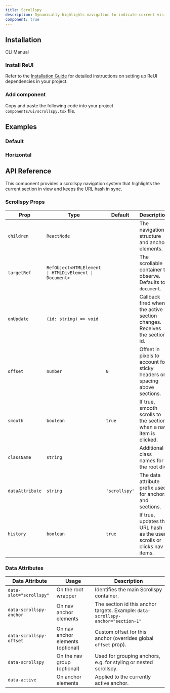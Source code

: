 ```yaml
---
title: Scrollspy
description: Dynamically highlights navigation to indicate current visible section in viewport during page scroll
component: true
---
```


## Installation

<Tabs defaultValue="cli">

<TabsList>
  <TabsTrigger value="cli">CLI</TabsTrigger>
  <TabsTrigger value="manual">Manual</TabsTrigger>
</TabsList>

<TabsContent value="cli">
  <CliCommands name="scrollspy" />
</TabsContent>

<TabsContent value="manual">    
<Steps>

### Install ReUI

Refer to the [Installation Guide](/docs/installation) for detailed instructions on setting up ReUI dependencies in your project.

### Add component

Copy and paste the following code into your project `components/ui/scrollspy.tsx` file.

<ComponentPreview name="scrollspy" />

</Steps>

</TabsContent>

</Tabs>

## Examples

### Default

<ExamplePreview path="scrollspy/default" />

### Horizontal

<ExamplePreview path="scrollspy/horizontal" />

## API Reference

This component provides a scrollspy navigation system that highlights the current section in view and keeps the URL hash in sync.

### Scrollspy Props

| **Prop**        | **Type**                                               | **Default**   | **Description**                                                           |
| --------------- | ------------------------------------------------------ | ------------- | ------------------------------------------------------------------------- |
| `children`      | `ReactNode`                                            | <Na/>         | The navigation structure and anchor elements.                             |
| `targetRef`     | `RefObject<HTMLElement \| HTMLDivElement \| Document>` | <Na/>         | The scrollable container to observe. Defaults to `document`.              |
| `onUpdate`      | `(id: string) => void`                                 | <Na/>         | Callback fired when the active section changes. Receives the section id.  |
| `offset`        | `number`                                               | `0`           | Offset in pixels to account for sticky headers or spacing above sections. |
| `smooth`        | `boolean`                                              | `true`        | If true, smooth scrolls to the section when a nav item is clicked.        |
| `className`     | `string`                                               | <Na/>         | Additional class names for the root div.                                  |
| `dataAttribute` | `string`                                               | `'scrollspy'` | The data attribute prefix used for anchors and sections.                  |
| `history`       | `boolean`                                              | `true`        | If true, updates the URL hash as the user scrolls or clicks nav items.    |

### Data Attributes

| **Data Attribute**      | **Usage**                         | **Description**                                                                  |
| ----------------------- | --------------------------------- | -------------------------------------------------------------------------------- |
| `data-slot="scrollspy"` | On the root wrapper               | Identifies the main Scrollspy container.                                         |
| `data-scrollspy-anchor` | On nav anchor elements            | The section id this anchor targets. Example: `data-scrollspy-anchor="section-1"` |
| `data-scrollspy-offset` | On nav anchor elements (optional) | Custom offset for this anchor (overrides global `offset` prop).                  |
| `data-scrollspy`        | On the nav group (optional)       | Used for grouping anchors, e.g. for styling or nested scrollspy.                 |
| `data-active`           | On anchor elements                | Applied to the currently active anchor.                                          |
